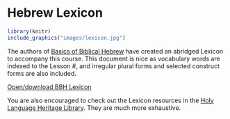 # Hebrew Lexicon 

```r
library(knitr)
include_graphics("images/lexicon.jpg")
```
The authors of <u>Basics of Biblical Hebrew</u> have created an abridged Lexicon to accompany this course.  This document is nice as vocabulary words are indexed to the Lesson #, and irregular plural forms and selected construct forms are also included.

[Open/download BBH Lexicon](./images/BBH_Lexicon.pdf){target="_blank"}

You are also encouraged to check out the Lexicon resources in the [Holy Language Heritage Library](https://holylanguage.com/resources-dictionaries.php){target="_blank"}.  They are much more exhaustive.  